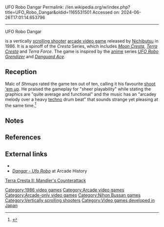 UFO Robo Dangar
Permalink: //en.wikipedia.org/w/index.php?title=UFO_Robo_Dangar&oldid=1165531501
Accessed on: 2024-06-26T17:01:14.653796



------
UFO Robo Dangar
{{italic title}}
{{Infobox video game
| title = UFO Robo Dangar
| developer = [[Nichibutsu]]
| publisher = Nichibutsu
| platforms = [[Arcade video game|Arcade]]
| released = September 1986
| genre = [[Scrolling shooter]]
| director = Shigeki Fujiwara
| producer = 
| designer = K. Nakagawa
| programmer = Vabi Vube
| composer = Kenji Yoshida
}}

{{nihongo foot|'''''UFO Robo Dangar'''''|UFOロボ ダンガー|Yūfō Robo Gangā|lead=yes|group=lower-alpha}} is a vertically [[scrolling shooter]] [[arcade video game]] released by [[Nichibutsu]] in 1986. It is a  spinoff  of the ''Cresta'' Series, which includes ''[[Moon Cresta]]'', ''[[Terra Cresta]]'' and  ''Terra Force''. The game is inspired by the [[anime]] series ''[[UFO Robo Grendizer]]'' and ''[[Danguard Ace]]''.

==Reception==
Malc of ''Shmups'' rated the game ten out of ten, calling it his favourite [[shoot 'em up]]. He praised the gameplay for "sheer playability" while stating the graphics are "quite average and functional" and the music has an "arcadey melody over a heavy [[techno]] drum beat" that sounds strange yet pleasing at the same time.<ref>{{cite web |author=Malc |title=UFO Robo Dangar |url=http://www.shmups.com/reviews/dangar/index.html |website=Shmups |year=2003 |access-date=15 July 2023}}</ref>

==Notes==
{{notelist}}

==References==
{{reflist}}

==External links==
* {{KLOV game|id=7506}}
* [http://www.arcade-history.com/index.php?page=detail&id=579 ''Dangar - Ufo Robo''] at Arcade History

{{Cresta Series}}

[[Category:1986 video games]]
[[Category:Arcade video games]]
[[Category:Arcade-only video games]]
[[Category:Nihon Bussan games]]
[[Category:Vertically scrolling shooters]]
[[Category:Video games developed in Japan]]

{{Arcade-stub}}

[[Terra Cresta II: Mandler's Counterattack]]
